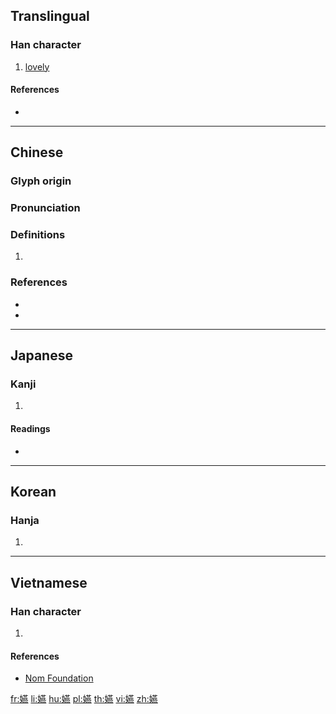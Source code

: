 ==Translingual==

===Han character===
{{Han char|rn=38|rad=女|as=16|sn=19|four=44431|canj=VTLF|ids=⿰女燕}}

# [[lovely]]

====References====
* {{Han ref|kx=0273.380|dkj=06874|dj=0542.100|hdz=21089.070|uh=5B3F|ud=23359|bh=F1FC|bd=61948}}

----

==Chinese==
{{zh-forms}}

===Glyph origin===
{{Han etym}}

===Pronunciation===
{{zh-pron
|m=yàn
|c=jin2,jin3
|mc=y
|oc=y
|cat=
}}

===Definitions===
{{zh-hanzi}}

# {{rfdef|zh}}

===References===
* {{R:twedu|B00724}}
* {{R:yue:Hanzi}}

----

==Japanese==

===Kanji===
{{ja-kanji|grade=|rs=女16}}

# {{defn|lang=ja|sort=女16}}

====Readings====
* {{ja-readings|on=[[えん]] (en)|kun=}}

----

==Korean==

===Hanja===
{{ko-hanja|hangeul=연|rv=yeon|mr=yŏn}}

# {{defn|lang=ko|sort=女16}}

----

==Vietnamese==

===Han character===
{{vi-readings|rs=女16|hanviet=yến}}

# {{defn|lang=vi|sort=女16}}

====References====
* [http://nomfoundation.org/common/nom_details.php?codepoint=5b3f Nom Foundation]

[[fr:嬿]]
[[li:嬿]]
[[hu:嬿]]
[[pl:嬿]]
[[th:嬿]]
[[vi:嬿]]
[[zh:嬿]]